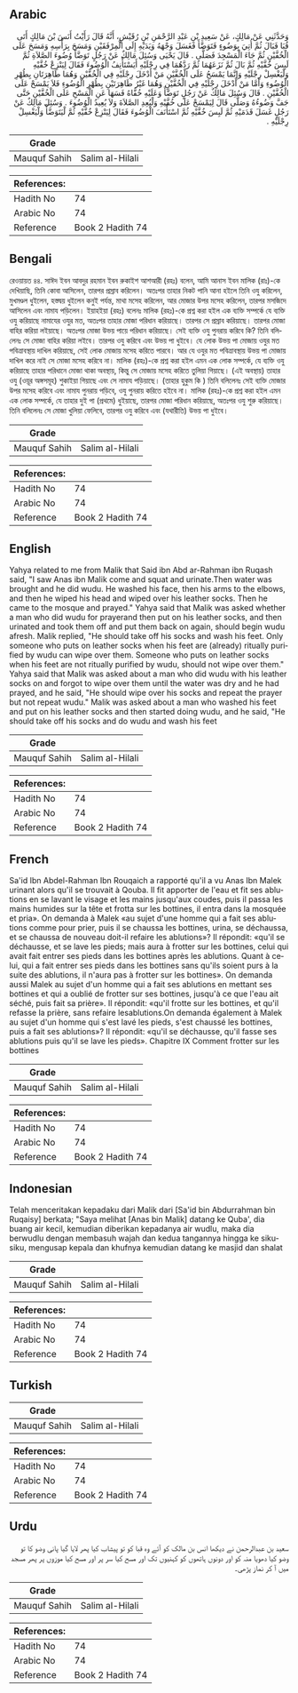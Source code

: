 ## Arabic


<div dir="rtl" lang="ar" style={{fontSize:'larger',backgroundColor:'#f8f9fa',padding:20}}>
وَحَدَّثَنِي عَنْ مَالِكٍ، عَنْ سَعِيدِ بْنِ عَبْدِ الرَّحْمَنِ بْنِ رُقَيْشٍ، أَنَّهُ قَالَ رَأَيْتُ أَنَسَ بْنَ مَالِكٍ أَتَى قُبَا فَبَالَ ثُمَّ أُتِيَ بِوَضُوءٍ فَتَوَضَّأَ فَغَسَلَ وَجْهَهُ وَيَدَيْهِ إِلَى الْمِرْفَقَيْنِ وَمَسَحَ بِرَأْسِهِ وَمَسَحَ عَلَى الْخُفَّيْنِ ثُمَّ جَاءَ الْمَسْجِدَ فَصَلَّى ‏.‏ قَالَ يَحْيَى وَسُئِلَ مَالِكٌ عَنْ رَجُلٍ تَوَضَّأَ وُضُوءَ الصَّلاَةِ ثُمَّ لَبِسَ خُفَّيْهِ ثُمَّ بَالَ ثُمَّ نَزَعَهُمَا ثُمَّ رَدَّهُمَا فِي رِجْلَيْهِ أَيَسْتَأْنِفُ الْوُضُوءَ فَقَالَ لِيَنْزِعْ خُفَّيْهِ وَلْيَغْسِلْ رِجْلَيْهِ وَإِنَّمَا يَمْسَحُ عَلَى الْخُفَّيْنِ مَنْ أَدْخَلَ رِجْلَيْهِ فِي الْخُفَّيْنِ وَهُمَا طَاهِرَتَانِ بِطُهْرِ الْوُضُوءِ وَأَمَّا مَنْ أَدْخَلَ رِجْلَيْهِ فِي الْخُفَّيْنِ وَهُمَا غَيْرُ طَاهِرَتَيْنِ بِطُهْرِ الْوُضُوءِ فَلاَ يَمْسَحْ عَلَى الْخُفَّيْنِ ‏.‏ قَالَ وَسُئِلَ مَالِكٌ عَنْ رَجُلٍ تَوَضَّأَ وَعَلَيْهِ خُفَّاهُ فَسَهَا عَنِ الْمَسْحِ عَلَى الْخُفَّيْنِ حَتَّى جَفَّ وَضُوءُهُ وَصَلَّى قَالَ لِيَمْسَحْ عَلَى خُفَّيْهِ وَلْيُعِدِ الصَّلاَةَ وَلاَ يُعِيدُ الْوُضُوءَ ‏.‏ وَسُئِلَ مَالِكٌ عَنْ رَجُلٍ غَسَلَ قَدَمَيْهِ ثُمَّ لَبِسَ خُفَّيْهِ ثُمَّ اسْتَأْنَفَ الْوُضُوءَ فَقَالَ لِيَنْزِعْ خُفَّيْهِ ثُمَّ لْيَتَوَضَّأْ وَلْيَغْسِلْ رِجْلَيْهِ ‏.‏
</div>
<div style={{backgroundColor:'#f8f9fa',padding:20, marginBottom: 10}}><table> <thead> <tr> <th>Grade</th> <th></th> </tr> </thead> <tbody> <tr><td>Mauquf Sahih</td><td>Salim al-Hilali</td></tr></tbody></table><table> <thead> <tr> <th>References:</th> <th></th> </tr> </thead> <tbody><tr><td>Hadith No</td><td>74</td></tr><tr><td>Arabic No</td><td>74</td></tr><tr><td>Reference</td><td>Book 2 Hadith 74</td></tr></tbody></table></div>

## Bengali


<div dir="ltr" lang="bn" style={{fontSize:'larger',backgroundColor:'#f8f9fa',padding:20}}>
রেওয়ায়ত ৪৪. সাঈদ ইবন আবদুর রহমান ইবন রুকাইশ আশআরী (রহঃ) বলেন, আমি আনাস ইবন মালিক (রাঃ)-কে দেখিয়াছি, তিনি কোবা আসিলেন, তারপর প্রস্রাব করিলেন। অতঃপর তাহার নিকট পানি আনা হইলে তিনি ওযু করিলেন, মুখমণ্ডল ধুইলেন, হস্তদ্বয় ধুইলেন কনুই পর্যন্ত, মাথা মসেহ করিলেন, আর মোজার উপর মসেহ করিলেন, তারপর মসজিদে আসিলেন এবং নামায পড়িলেন। ইয়াহইয়া (রহঃ) বলেনঃ মালিক (রহঃ)-কে প্রশ্ন করা হইল এক ব্যক্তি সম্পর্কে যে ব্যক্তি ওযু করিয়াছে নামাযের ওযুর মত, অতঃপর তাহার মোজা পরিধান করিয়াছে। তারপর সে প্রস্রাব করিয়াছে। তারপর মোজা বাহির করিয়া লইয়াছে। অতঃপর মোজা উভয় পায়ে পরিধান করিয়াছে। সেই ব্যক্তি ওযু পুনরায় করিবে কি? তিনি বলিলেনঃ সে মোজা বাহির করিয়া লইবে। তারপর ওযু করিবে এবং উভয় পা ধুইবে। যে লোক উভয় পা মোজায় ওযুর মত পবিত্রাবস্থায় দাখিল করিয়াছে, সেই লোক মোজায় মসেহ করিতে পারবে। আর যে ওযুর মত পবিত্রাবস্থায় উভয় পা মোজায় দাখিল করে নাই সে মোজা মসেহ করিবে না। মালিক (রহঃ)-কে প্রশ্ন করা হইল এমন এক লোক সম্পর্কে, যে ব্যক্তি ওযু করিয়াছে তাহার পরিধানে মোজা থাকা অবস্থায়, কিন্তু সে মোজায় মসেহ করিতে তুলিয়া গিয়াছে। (এই অবস্থায়) তাহার ওযু (ওয়ূর অঙ্গসমূহ) শুকাইয়া গিয়াছে এবং সে নামায পড়িয়াছে। (তাহার হুকুম কি ) তিনি বলিলেনঃ সেই ব্যক্তি মোজার উপর মসেহ করিবে এবং নামায পুনরায় পড়িবে, ওযু পুনরায় করিতে হইবে না। মালিক (রহঃ)-কে প্রশ্ন করা হইল এমন এক লোক সম্পর্কে, যে তাহার দুই পা (প্রথমে) ধুইয়াছে, তারপর মোজা পরিধান করিয়াছে, অতঃপর ওযু শুরু করিয়াছে। তিনি বলিলেনঃ সে মোজা খুলিয়া ফেলিবে, তারপর ওযু করিবে এবং (যথারীতি) উভয় পা ধুইবে।
</div>
<div style={{backgroundColor:'#f8f9fa',padding:20, marginBottom: 10}}><table> <thead> <tr> <th>Grade</th> <th></th> </tr> </thead> <tbody> <tr><td>Mauquf Sahih</td><td>Salim al-Hilali</td></tr></tbody></table><table> <thead> <tr> <th>References:</th> <th></th> </tr> </thead> <tbody><tr><td>Hadith No</td><td>74</td></tr><tr><td>Arabic No</td><td>74</td></tr><tr><td>Reference</td><td>Book 2 Hadith 74</td></tr></tbody></table></div>

## English


<div dir="ltr" lang="en" style={{fontSize:'larger',backgroundColor:'#f8f9fa',padding:20}}>
Yahya related to me from Malik that Said ibn Abd ar-Rahman ibn Ruqash said, "I saw Anas ibn Malik come and squat and urinate.Then water was brought and he did wudu. He washed his face, then his arms to the elbows, and then he wiped his head and wiped over his leather socks. Then he came to the mosque and prayed." Yahya said that Malik was asked whether a man who did wudu for prayerand then put on his leather socks, and then urinated and took them off and put them back on again, should begin wudu afresh. Malik replied, "He should take off his socks and wash his feet. Only someone who puts on leather socks when his feet are (already) ritually purified by wudu can wipe over them. Someone who puts on leather socks when his feet are not ritually purified by wudu, should not wipe over them." Yahya said that Malik was asked about a man who did wudu with his leather socks on and forgot to wipe over them until the water was dry and he had prayed, and he said, "He should wipe over his socks and repeat the prayer but not repeat wudu." Malik was asked about a man who washed his feet and put on his leather socks and then started doing wudu, and he said, "He should take off his socks and do wudu and wash his feet
</div>
<div style={{backgroundColor:'#f8f9fa',padding:20, marginBottom: 10}}><table> <thead> <tr> <th>Grade</th> <th></th> </tr> </thead> <tbody> <tr><td>Mauquf Sahih</td><td>Salim al-Hilali</td></tr></tbody></table><table> <thead> <tr> <th>References:</th> <th></th> </tr> </thead> <tbody><tr><td>Hadith No</td><td>74</td></tr><tr><td>Arabic No</td><td>74</td></tr><tr><td>Reference</td><td>Book 2 Hadith 74</td></tr></tbody></table></div>

## French


<div dir="ltr" lang="fr" style={{fontSize:'larger',backgroundColor:'#f8f9fa',padding:20}}>
Sa'id Ibn Abdel-Rahman Ibn Rouqaich a rapporté qu'il a vu Anas Ibn Malek urinant alors qu'il se trouvait à Qouba. Il fit apporter de l'eau et fit ses ablutions en se lavant le visage et les mains jusqu'aux coudes, puis il passa les mains humides sur la tête et frotta sur les bottines, il entra dans la mosquée et pria». On demanda à Malek «au sujet d'une homme qui a fait ses ablutions comme pour prier, puis il se chaussa les bottines, urina, se déchaussa, et se chaussa de nouveau doit-il refaire les ablutions»? Il répondit: «qu'il se déchausse, et se lave les pieds; mais aura à frotter sur les bottines, celui qui avait fait entrer ses pieds dans les bottines après les ablutions. Quant à celui, qui a fait entrer ses pieds dans les bottines sans qu'ils soient purs à la suite des ablutions, il n'aura pas à frotter sur les bottines». On demanda aussi Malek au sujet d'un homme qui a fait ses ablutions en mettant ses bottines et qui a oublié de frotter sur ses bottines, jusqu'à ce que l'eau ait séché, puis fait sa prière». Il répondit: «qu'il frotte sur les bottines, et qu'il refasse la prière, sans refaire lesablutions.On demanda également à Malek au sujet d'un homme qui s'est lavé les pieds, s'est chaussé les bottines, puis a fait ses ablutions»? Il répondit: «qu'il se déchausse, qu'il fasse ses ablutions puis qu'il se lave les pieds». Chapitre IX Comment frotter sur les bottines
</div>
<div style={{backgroundColor:'#f8f9fa',padding:20, marginBottom: 10}}><table> <thead> <tr> <th>Grade</th> <th></th> </tr> </thead> <tbody> <tr><td>Mauquf Sahih</td><td>Salim al-Hilali</td></tr></tbody></table><table> <thead> <tr> <th>References:</th> <th></th> </tr> </thead> <tbody><tr><td>Hadith No</td><td>74</td></tr><tr><td>Arabic No</td><td>74</td></tr><tr><td>Reference</td><td>Book 2 Hadith 74</td></tr></tbody></table></div>

## Indonesian


<div dir="ltr" lang="id" style={{fontSize:'larger',backgroundColor:'#f8f9fa',padding:20}}>
Telah menceritakan kepadaku dari Malik dari [Sa'id bin Abdurrahman bin Ruqaisy] berkata; "Saya melihat [Anas bin Malik] datang ke Quba', dia buang air kecil, kemudian diberikan kepadanya air wudlu, maka dia berwudlu dengan membasuh wajah dan kedua tangannya hingga ke siku-siku, mengusap kepala dan khufnya kemudian datang ke masjid dan shalat
</div>
<div style={{backgroundColor:'#f8f9fa',padding:20, marginBottom: 10}}><table> <thead> <tr> <th>Grade</th> <th></th> </tr> </thead> <tbody> <tr><td>Mauquf Sahih</td><td>Salim al-Hilali</td></tr></tbody></table><table> <thead> <tr> <th>References:</th> <th></th> </tr> </thead> <tbody><tr><td>Hadith No</td><td>74</td></tr><tr><td>Arabic No</td><td>74</td></tr><tr><td>Reference</td><td>Book 2 Hadith 74</td></tr></tbody></table></div>

## Turkish


<div dir="ltr" lang="tr" style={{fontSize:'larger',backgroundColor:'#f8f9fa',padding:20}}>

</div>
<div style={{backgroundColor:'#f8f9fa',padding:20, marginBottom: 10}}><table> <thead> <tr> <th>Grade</th> <th></th> </tr> </thead> <tbody> <tr><td>Mauquf Sahih</td><td>Salim al-Hilali</td></tr></tbody></table><table> <thead> <tr> <th>References:</th> <th></th> </tr> </thead> <tbody><tr><td>Hadith No</td><td>74</td></tr><tr><td>Arabic No</td><td>74</td></tr><tr><td>Reference</td><td>Book 2 Hadith 74</td></tr></tbody></table></div>

## Urdu


<div dir="rtl" lang="ur" style={{fontSize:'larger',backgroundColor:'#f8f9fa',padding:20}}>
سعید بن عبدالرحمن نے دیکھا انس بن مالک کو آئے وہ قبا کو تو پیشاب کیا پھر لایا گیا پانی وضو کا تو وضو کیا دھویا منہ کو اور دونوں ہاتھوں کو کہنیوں تک اور مسح کیا سر پر اور مسح کیا موزوں پر پھر مسجد میں آ کر نماز پڑھی۔
</div>
<div style={{backgroundColor:'#f8f9fa',padding:20, marginBottom: 10}}><table> <thead> <tr> <th>Grade</th> <th></th> </tr> </thead> <tbody> <tr><td>Mauquf Sahih</td><td>Salim al-Hilali</td></tr></tbody></table><table> <thead> <tr> <th>References:</th> <th></th> </tr> </thead> <tbody><tr><td>Hadith No</td><td>74</td></tr><tr><td>Arabic No</td><td>74</td></tr><tr><td>Reference</td><td>Book 2 Hadith 74</td></tr></tbody></table></div>
